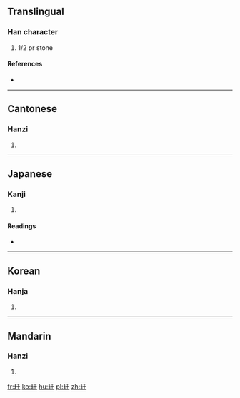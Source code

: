 ==Translingual==

===Han character===
{{Han char|rn=96|rad=玉|as=03|sn=7|four=11140|canj=MGMD}}

# 1/2 pr stone

====References====
* {{Han ref|kx=0727.230|dkj=20847|dj=1139.180|hdz=21102.010|uh=7397|ud=29591|bh=CB69|bd=52073}}

----

==Cantonese==

===Hanzi===
{{yue-hanzi|jyut=|y=yu4}}

# {{defn|lang=yue|sort=玉03}}

----

==Japanese==

===Kanji===
{{ja-kanji|grade=|rs=玉03}}

# {{defn|lang=ja|sort=玉03}}

====Readings====
* {{ja-readings|on=[[う]] (u)|kun=}}

----

==Korean==

===Hanja===
{{ko-hanja|hangeul=우|eumhun=|rv=u|mr=u|y=wu}}

# {{defn|lang=ko|sort=玉03}}

----

==Mandarin==

===Hanzi===
{{cmn-hanzi|pin=[[yú]] ([[yu2]])|wg=yü<sup>2</sup>}}

# {{defn|lang=cmn|sort=玉03}}

[[fr:玗]]
[[ko:玗]]
[[hu:玗]]
[[pl:玗]]
[[zh:玗]]